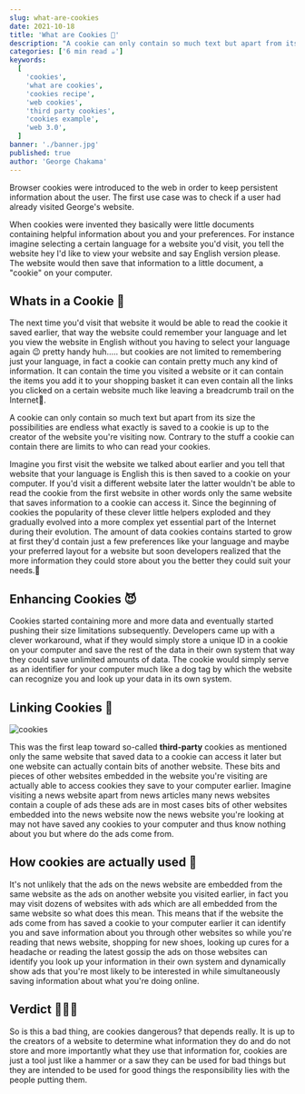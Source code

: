 ```yaml
---
slug: what-are-cookies
date: 2021-10-18
title: 'What are Cookies 🍪'
description: "A cookie can only contain so much text but apart from its size the possibilities are endless what exactly is saved to a cookie is up to the creator of the website you're visiting now."
categories: ['6 min read ☕']
keywords:
  [
    'cookies',
    'what are cookies',
    'cookies recipe',
    'web cookies',
    'third party cookies',
    'cookies example',
    'web 3.0',
  ]
banner: './banner.jpg'
published: true
author: 'George Chakama'
---
```


Browser cookies were introduced to the web in order to keep persistent information about the user. The first use case was to check if a user had already visited George's website.

When cookies were invented they basically were little documents containing helpful information about you and your preferences. For instance imagine selecting a certain language for a website you'd visit, you tell the website hey I'd like to view your website and say English version please. The website would then save that information to a little document, a "cookie" on your computer.

## Whats in a Cookie 🍪

The next time you'd visit that website it would be able to read the cookie it saved earlier, that way the website could remember your language and let you view the website in English without you having to select your language again 😉 pretty handy huh..... but cookies are not limited to remembering just your language, in fact a cookie can contain pretty much any kind of information. It can contain the time you visited a website or it can contain the items you add it to your shopping basket it can even contain all the links you clicked on a certain website much like leaving a breadcrumb trail on the Internet🥖.

A cookie can only contain so much text but apart from its size the possibilities are endless what exactly is saved to a cookie is up to the creator of the website you're visiting now. Contrary to the stuff a cookie can contain there are limits to who can read your cookies.

Imagine you first visit the website we talked about earlier and you tell that website that your language is English this is then saved to a cookie on your computer. If you'd visit a different website later the latter wouldn't be able to read the cookie from the first website in other words only the same website that saves information to a cookie can access it. Since the beginning of cookies the popularity of these clever little helpers exploded and they gradually evolved into a more complex yet essential part of the Internet during their evolution. The amount of data cookies contains started to grow at first they'd contain just a few preferences like your language and maybe your preferred layout for a website but soon developers realized that the more information they could store about you the better they could suit your needs.🤔

## Enhancing Cookies 😈

Cookies started containing more and more data and eventually started pushing their size limitations subsequently. Developers came up with a clever workaround, what if they would simply store a unique ID in a cookie on your computer and save the rest of the data in their own system that way they could save unlimited amounts of data. The cookie would simply serve as an identifier for your computer much like a dog tag by which the website can recognize you and look up your data in its own system.

## Linking Cookies 🔗

![cookies](./cookies.jpg)

This was the first leap toward so-called **third-party** cookies as mentioned only the same website that saved data to a cookie can access it later but one website can actually contain bits of another website. These bits and pieces of other websites embedded in the website you're visiting are actually able to access cookies they save to your computer earlier. Imagine visiting a news website apart from news articles many news websites contain a couple of ads these ads are in most cases bits of other websites embedded into the news website now the news website you're looking at may not have saved any cookies to your computer and thus know nothing about you but where do the ads come from.

## How cookies are actually used 🔬

It's not unlikely that the ads on the news website are embedded from the same website as the ads on another website you visited earlier, in fact you may visit dozens of websites with ads which are all embedded from the same website so what does this mean. This means that if the website the ads come from has saved a cookie to your computer earlier it can identify you and save information about you through other websites so while you're reading that news website, shopping for new shoes, looking up cures for a headache or reading the latest gossip the ads on those websites can identify you look up your information in their own system and dynamically show ads that you're most likely to be interested in while simultaneously saving information about what you're doing online.

## Verdict 👩🏽‍⚖️

So is this a bad thing, are cookies dangerous? that depends really. It is up to the creators of a website to determine what information they do and do not store and more importantly what they use that information for, cookies are just a tool just like a hammer or a saw they can be used for bad things but they are intended to be used for good things the responsibility lies with the people putting them.
